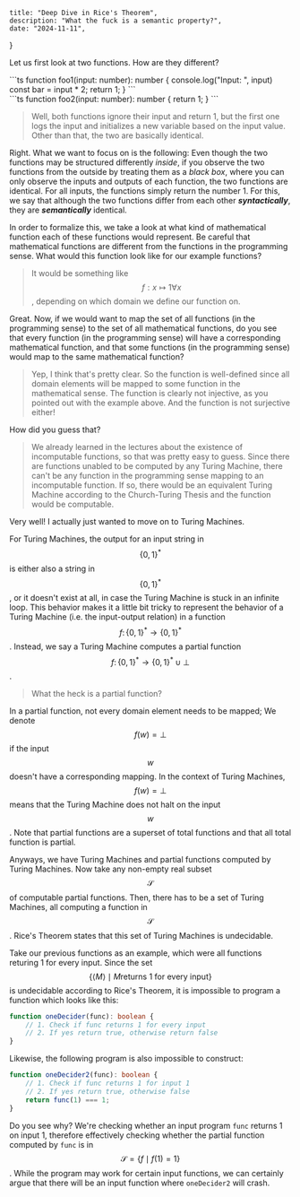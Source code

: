     title: "Deep Dive in Rice's Theorem",
    description: "What the fuck is a semantic property?",
    date: "2024-11-11",
}

Let us first look at two functions. How are they different?

<div className="flex flex-col gap-8 sm:flex-row justify-between">
    <div>
        ```ts
        function foo1(input: number): number {
            console.log("Input: ", input)
            const bar = input * 2;
            return 1;
        }
        ```
    </div>
    <div>
        ```ts
        function foo2(input: number): number {
            return 1;
        }
        ```
    </div>
</div>

> Well, both functions ignore their input and return 1, but the first one logs the input and initializes a new variable based on the input value. Other than that, the two are basically identical.

Right. What we want to focus on is the following: Even though the two functions may be structured differently *inside*, if you observe the two functions from the outside by treating them as a *black box*, where you can only observe the inputs and outputs of each function, the two functions are identical. For all inputs, the functions simply return the number 1. For this, we say that although the two functions differ from each other ***syntactically***, they are ***semantically*** identical.

In order to formalize this, we take a look at what kind of mathematical function each of these functions would represent. Be careful that mathematical functions are different from the functions in the programming sense. What would this function look like for our example functions?

> It would be something like $$f: x \mapsto 1 \forall x$$, depending on which domain we define our function on.

Great. Now, if we would want to map the set of all functions (in the programming sense) to the set of all mathematical functions, do you see that every function (in the programming sense) will have a corresponding mathematical function, and that some functions (in the programming sense) would map to the same mathematical function?

> Yep, I think that's pretty clear. So the function is well-defined since all domain elements will be mapped to some function in the mathematical sense. The function is clearly not injective, as you pointed out with the example above. And the function is not surjective either!

How did you guess that?

> We already learned in the lectures about the existence of incomputable functions, so that was pretty easy to guess. Since there are functions unabled to be computed by any Turing Machine, there can't be any function in the programming sense mapping to an incomputable function. If so, there would be an equivalent Turing Machine according to the Church-Turing Thesis and the function would be computable.

Very well! I actually just wanted to move on to Turing Machines.

For Turing Machines, the output for an input string in $$\{0, 1\}^*$$ is either also a string in $$\{0, 1\}^*$$, or it doesn't exist at all, in case the Turing Machine is stuck in an infinite loop. This behavior makes it a little bit tricky to represent the behavior of a Turing Machine (i.e. the input-output relation) in a function $$f \colon \{0, 1\}^* \longrightarrow \{0, 1\}^*$$. Instead, we say a Turing Machine computes a partial function $$f \colon \{0, 1\}^* \longrightarrow \{0, 1\}^* \cup \bot$$.

> What the heck is a partial function?

In a partial function, not every domain element needs to be mapped; We denote $$f(w) = \bot$$ if the input $$w$$ doesn't have a corresponding mapping. In the context of Turing Machines, $$f(w) = \bot$$ means that the Turing Machine does not halt on the input $$w$$. Note that partial functions are a superset of total functions and that all total function is partial.

Anyways, we have Turing Machines and partial functions computed by Turing Machines. Now take any non-empty real subset $$\mathcal{S}$$ of computable partial functions. Then, there has to be a set of Turing Machines, all computing a function in $$\mathcal{S}$$. Rice's Theorem states that this set of Turing Machines is undecidable.

Take our previous functions as an example, which were all functions returing 1 for every input. Since the set $$\{ \langle M \rangle \mid M \text{returns 1 for every input} \}$$ is undecidable according to Rice's Theorem, it is impossible to program a function which looks like this:

```ts
function oneDecider(func): boolean {
    // 1. Check if func returns 1 for every input
    // 2. If yes return true, otherwise return false
}
```

Likewise, the following program is also impossible to construct:

```ts
function oneDecider2(func): boolean {
    // 1. Check if func returns 1 for input 1
    // 2. If yes return true, otherwise false
    return func(1) === 1;
}
```

Do you see why? We're checking whether an input program `func` returns 1 on input 1, therefore effectively checking whether the partial function computed by `func` is in $$\mathcal{S} = \{ f \mid f(1) = 1 \}$$. While the program may work for certain input functions, we can certainly argue that there will be an input function where `oneDecider2` will crash. 

